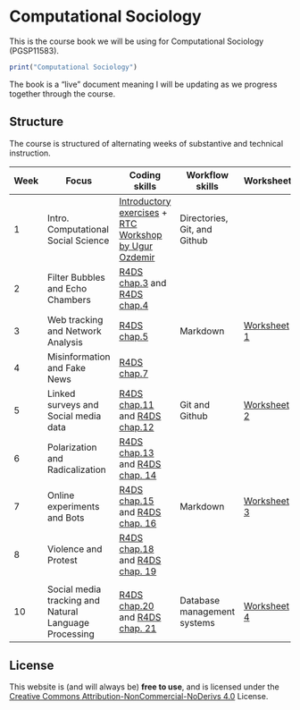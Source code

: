 # Computational Sociology {.unnumbered}

This is the course book we will be using for Computational Sociology (PGSP11583).

```r
print("Computational Sociology")
```

::: {.callout-note appearance="simple"}
The book is a "live" document meaning I will be updating as we progress together through the course.
:::

## Structure

The course is structured of alternating weeks of substantive and technical instruction.

| Week | Focus                                                 | Coding skills                                                                                                                                                         | Workflow skills              | Worksheet                                                                 |
|-----------|-----------|----------------------------|-----------|-----------|
| 1    | Intro. Computational Social Science                   | [Introductory exercises](https://cjbarrie.github.io/CS-ED/intror.html) + [RTC Workshop by Ugur Ozdemir](https://research-training-centre.sps.ed.ac.uk/micro-methods/) | Directories, Git, and Github |                                                                           |
| 2    | Filter Bubbles and Echo Chambers                      | [R4DS chap.3](https://r4ds.had.co.nz/data-visualisation.html) and [R4DS chap.4](https://r4ds.had.co.nz/workflow-basics.html)                                          |                              |                                                                           |
| 3    | Web tracking and Network Analysis                     | [R4DS chap.5](https://r4ds.had.co.nz/transform.html)                                                                                                                  | Markdown                     | [Worksheet 1](https://cjbarrie.github.io/CS-ED/webtracking_networks.html) |
| 4    | Misinformation and Fake News                          | [R4DS chap.7](https://r4ds.had.co.nz/exploratory-data-analysis.html)                                                                                                  |                              |                                                                           |
| 5    | Linked surveys and Social media data                  | [R4DS chap.11](https://r4ds.had.co.nz/data-import.html) and [R4DS chap.12](https://r4ds.had.co.nz/tidy-data.html)                                                     | Git and Github               | [Worksheet 2](https://cjbarrie.github.io/CS-ED/data_ingest_apis.html)     |
| 6    | Polarization and Radicalization                       | [R4DS chap.13](https://r4ds.had.co.nz/relational-data.html) and [R4DS chap. 14](https://r4ds.had.co.nz/strings.html)                                                  |                              |                                                                           |
| 7    | Online experiments and Bots                           | [R4DS chap.15](https://r4ds.had.co.nz/factors.html) and [R4DS chap. 16](https://r4ds.had.co.nz/dates-and-times.html)                                                  | Markdown                     | [Worksheet 3](https://cjbarrie.github.io/CS-ED/bots_experiments.html)     |
| 8    | Violence and Protest                                  | [R4DS chap.18](https://r4ds.had.co.nz/pipes.html) and [R4DS chap. 19](https://r4ds.had.co.nz/functions.html)                                                          |                              |                    | 9   | Guest lecture: Dr Anissa Tanweer (University of Washington)                                    |                                                                                                                                                                       |                              |                                                                           |
                                                       |
| 10    | Social media tracking and Natural Language Processing | [R4DS chap.20](https://r4ds.had.co.nz/vectors.html) and [R4DS chap. 21](https://r4ds.had.co.nz/iteration.html)                                                        | Database management systems  | [Worksheet 4](https://cjbarrie.github.io/CS-ED/nlp_classifying.html)      |

## License

This website is (and will always be) **free to use**, and is licensed under the [Creative Commons Attribution-NonCommercial-NoDerivs 4.0](https://creativecommons.org/licenses/by-nc-nd/4.0/) License.
